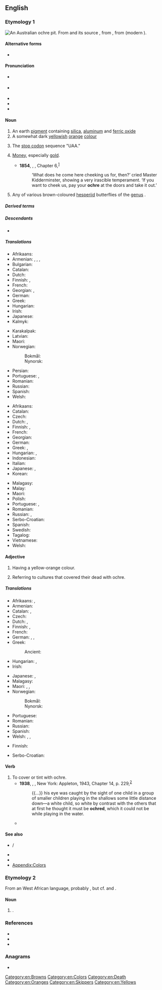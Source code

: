 ==English==

===Etymology 1===
{{was wotd|2010|August|3}}
[[File:AboriginalOchrePitCentralAustralia.JPG|thumb|right|An Australian ochre pit.]]
{{wikipedia}}
From {{der|en|fro|ocre}} and its source {{der|en|la|ōchra}}, from {{der|en|grc|ὤχρα||pale yellow}}, from {{m|grc|ὠχρός||pale, ocher}} (modern {{cog|el|ωχρός}}).

====Alternative forms====
* {{l|en|ocher}} {{qual|chiefly US}}

====Pronunciation====
* {{a|UK}} {{IPA|en|/ˈəʊkə/}}
* {{a|US}} {{IPA|en|/ˈoʊkɚ/}}
* {{audio|en|en-us-ochre.ogg|Audio (US)}}
* {{audio|en|en-au-ochre.ogg|Audio (AU)}}
* {{rhymes|en|əʊkə(ɹ)}}

====Noun====
{{en-noun|~}}

# An earth [[pigment]] containing [[silica]], [[aluminum]] and [[ferric oxide]]
# A somewhat dark [[yellow]]ish [[orange]] [[color|colour]]
#: {{color panel|E3A857}}
# {{lb|en|molecular biology|colloquial}} The [[stop codon]] sequence "UAA."
# {{lb|en|slang}} [[money|Money]], especially [[gold]].
#* '''1854''', {{w|Charles Dickens}}, ''{{w|Hard Times (novel)|Hard Times}}'', Chapter 6,<sup>[http://www.gutenberg.org/files/786/786-h/786-h.htm]</sup>
#*: ‘What does he come here cheeking us for, then?’ cried Master Kidderminster, showing a very irascible temperament.  ‘If you want to cheek us, pay your '''ochre''' at the doors and take it out.’
# Any of various brown-coloured [[hesperiid]] butterflies of the [[genus]] {{taxlink|Trapezites|genus|ver=190708}}.

=====Derived terms=====
{{der3|en
|brown ochre
|gold ochre
|purple ochre
|red ochre
|yellow ochre
}}

=====Descendants=====
* {{desc|cy|ocr|bor=1}}

=====Translations=====
{{trans-top|earth pigment}}
* Afrikaans: {{t|af|oker}}
* Armenian: {{t+|hy|օխրա}}, {{t+|hy|օքրա}}, {{t+|hy|դեղնդեղ}}, {{t+|hy|դեղնահող}}
* Bulgarian: {{t+|bg|охра|f}}
* Catalan: {{t+|ca|ocre|m}}
* Dutch: {{t+|nl|oker|n}}
* Finnish: {{t+|fi|keltamulta}}, {{t+|fi|okra}}
* French: {{t+|fr|ocre|f}}
* Georgian: {{t|ka|ჟანგმიწა}}, {{t|ka|ოქრა}}
* German: {{t+|de|Ocker|m}}
* Greek: {{t+|el|ώχρα|f}}
* Hungarian: {{t|hu|okker}}
* Irish: {{t|ga|ócar|m}}
* Japanese: {{t|ja|黄土|tr=おうど, ōdo|sc=Jpan}}
* Kalmyk: {{t|xal|шарц}}
{{trans-mid}}
* Karakalpak: {{t|kaa|josa}}
* Latvian: {{t|lv|okers|m}}
* Maori: {{t|mi|kōkōwai}}
* Norwegian:
*: Bokmål: {{t|nb|oker|m}}
*: Nynorsk: {{t|nn|oker|m}}
* Persian: {{t+|fa|اخرا|tr=oxrā|sc=fa-Arab}}
* Portuguese: {{t+|pt|ocre|m}}, {{t+|pt|ocra|f}}
* Romanian: {{t+|ro|ocru|n}}
* Russian: {{t+|ru|о́хра|f}}
* Spanish: {{t+|es|ocre|m}}
* Welsh: {{t|cy|ocr|m}}
{{trans-bottom}}

{{trans-top|yellowish-orange colour}}
* Afrikaans: {{t|af|okergeel}}
* Catalan: {{t+|ca|ocre}}
* Czech: {{t+|cs|okr|m}}
* Dutch: {{t+|nl|oker|n}}, {{t|nl|okerkleur}}
* Finnish: {{t+|fi|okra}}, {{t|fi|okrankeltainen}}
* French: {{t+|fr|ocre|f}}
* Georgian: {{t|ka|ჟანგისფერი}}
* German: {{t+|de|Ocker|n}}
* Greek: {{t+|el|ώχρα|f}}, {{t|el|υποκίτρινο|n}}
* Hungarian: {{t|hu|okker}}, {{t+|hu|okkersárga}}
* Indonesian: {{t+|id|oker}}
* Italian: {{t+|it|ocra|f}}
* Japanese: {{t|ja|オーカー|tr=ōkā|sc=Jpan}}, {{t|ja|黄土色|tr=おうどいろ, ōdo|sc=Jpan}}
* Korean: {{t|ko|황토}}
{{trans-mid}}
* Malagasy: {{t+|mg|bibidia}}
* Malay: {{t|ms|oker}}
* Maori: {{t|mi|kōkōwai}}
* Polish: {{t+|pl|ochra|f}}
* Portuguese: {{t+|pt|ocre|m}}, {{t+|pt|ocra|f}}
* Romanian: {{t+|ro|ocru}}
* Russian: {{t+|ru|жёлто-оранжевый}} {{t+|ru|цвет|m}}, {{t+|ru|охра}}
* Serbo-Croatian: {{t+|sh|oker}}
* Spanish: {{t+|es|ocre}}
* Swedish: {{t+|sv|ockra|c}}
* Tagalog: {{t|tl|okre}}
* Vietnamese: {{t|vi|thổ hoàng}}
* Welsh: {{t|cy|ocr|m}}
{{trans-bottom}}

====Adjective====
{{en-adj|-}}

# Having a yellow-orange colour.
# {{lb|en|archaeology}} Referring to cultures that covered their dead with ochre.

=====Translations=====
{{trans-top|having yellow-orange colour}}
* Afrikaans: {{t|af|oker}}, {{t|af|okergeel}}
* Armenian: {{t+|hy|դեղնակարմիր}}
* Catalan: {{t|ca|ocraci}}, {{t+|ca|ocre}}
* Czech: {{t+|cs|okrový}}
* Dutch: {{t+|nl|oker}}, {{t|nl|okerkleurig}}
* Finnish: {{t+|fi|okra}}, {{t|fi|okrankeltainen}}
* French: {{t+|fr|ocre}}
* German: {{t|de|ockern}}, {{t+|de|ocker}}, {{t|de|ockerfarben}}
* Greek:
*: Ancient: {{t|grc|ὠχρός}}
* Hungarian: {{t|hu|okker}}, {{t+|hu|okkersárga}}
* Irish: {{t|ga|ócair|m}}
{{trans-mid}}
* Japanese: {{t-check|ja|オーカーの|tr=ōkā no|sc=Jpan}}, {{t-check|ja|黄土色の|tr=おうどいろの, ōdo no|sc=Jpan}}
* Malagasy: {{t+|mg|bibidia}}
* Maori: {{t|mi|kōkōwai}}, {{t|mi|hōrua}}, {{t|mi|pākākā}}
* Norwegian:
*: Bokmål: {{t|nb|okergul}}
*: Nynorsk: {{t|nn|okergul}}
* Portuguese: {{t+|pt|ocre}}
* Romanian: {{t+|ro|ocru}}
* Russian: {{t+|ru|жёлто-оранжевый}}
* Spanish: {{t+|es|ocre}}
* Welsh: {{t|cy|ocr}}, {{t|cy|ocraidd}}, {{t|cy|melynaidd}}
{{trans-bottom}}

{{trans-top|in archeology}}
* Finnish: {{t|fi|okrahauta|alt=okrahauta-}}
{{trans-mid}}
{{trans-bottom}}

{{checktrans-top}}
* Serbo-Croatian: {{t+check|sh|oker|m}}<!-- noun or adjective? -->
{{trans-mid}}
{{trans-bottom}}

====Verb====
{{en-verb|pres_ptc2=ochreing}}

# To cover or tint with ochre.
#* '''1938''', {{w|Xavier Herbert}}, ''{{w|Capricornia (novel)|Capricornia}}'', New York: Appleton, 1943, Chapter 14, p. 229,<sup>[https://archive.org/details/capricornianovel00herb]</sup>
#*: {{...}} his eye was caught by the sight of one child in a group of smaller children playing in the shallows some little distance down—a white child, so white by contrast with the others that at first he thought it must be '''ochred''', which it could not be while playing in the water.
#* {{quote-journal|en|date=July 6, 2009|author=Verlyn Klinkenborg|title=How the Thunder Sounds|work=New York Times|url=http://www.nytimes.com/2009/07/06/opinion/06mon4.html
|passage=The sun gloats in the sky, casting a gleam on the pasture where there was so much umbering and '''ochreing''' only moments before.}}

====See also====
* {{l|en|ochrous}} / {{l|en|ochreous}}
* {{l|en|kokowai}}
* {{l|en|ruddle}}
* [[Appendix:Colors]]

===Etymology 2===
From an {{unk|en|nocap=a}} West African language, probably {{der|en|ig|ọ́kụ̀rụ̀}}, but cf. {{cog|ak|ŋkrũmã}} and {{m|ak|ŋkrakra||[[broth]]}}.

====Noun====
{{en-noun|~}}

# {{lb|en|obsolete}} {{alt form|en|okra|nodot=a}}.

===References===
* {{R:OneLook}}
* {{R:Century 1911}}
* {{R:OED Online|entry=okra|part of speech=n|code=130943|date=2004}}

===Anagrams===
* {{anagrams|en|a=cehor|-chore|Roche|chore|ocher|roche}}

[[Category:en:Browns]]
[[Category:en:Colors]]
[[Category:en:Death]]
[[Category:en:Oranges]]
[[Category:en:Skippers]]
[[Category:en:Yellows]]